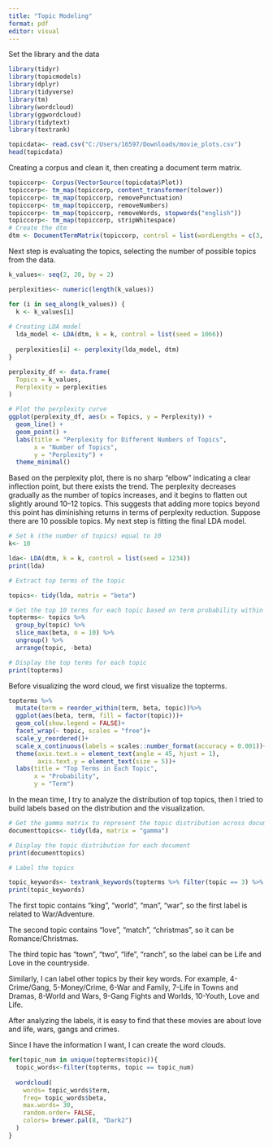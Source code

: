 ---
title: "Topic Modeling"
format: pdf
editor: visual
---

  Set the library and the data

```{r}
library(tidyr)
library(topicmodels)
library(dplyr)
library(tidyverse)
library(tm)
library(wordcloud)
library(ggwordcloud)
library(tidytext)
library(textrank)

topicdata<- read.csv("C:/Users/16597/Downloads/movie_plots.csv")
head(topicdata)
```

  Creating a corpus and clean it, then creating a document term matrix.

```{r}
topiccorp<- Corpus(VectorSource(topicdata$Plot))
topiccorp<- tm_map(topiccorp, content_transformer(tolower))
topiccorp<- tm_map(topiccorp, removePunctuation)                   
topiccorp<- tm_map(topiccorp, removeNumbers)                       
topiccorp<- tm_map(topiccorp, removeWords, stopwords("english"))
topiccorp<- tm_map(topiccorp, stripWhitespace)
# Create the dtm
dtm <- DocumentTermMatrix(topiccorp, control = list(wordLengths = c(3, Inf)))
```

  Next step is evaluating the topics, selecting the number of possible topics from the data.

```{r}
k_values<- seq(2, 20, by = 2)

perplexities<- numeric(length(k_values))

for (i in seq_along(k_values)) {
  k <- k_values[i]
  
# Creating LDA model
  lda_model <- LDA(dtm, k = k, control = list(seed = 1066))
  
  perplexities[i] <- perplexity(lda_model, dtm)
}

perplexity_df <- data.frame(
  Topics = k_values,
  Perplexity = perplexities
)

# Plot the perplexity curve
ggplot(perplexity_df, aes(x = Topics, y = Perplexity)) +
  geom_line() +
  geom_point() +
  labs(title = "Perplexity for Different Numbers of Topics",
       x = "Number of Topics",
       y = "Perplexity") +
  theme_minimal()
```

 Based on the perplexity plot, there is no sharp "elbow" indicating a clear inflection point, but there exists the trend. The perplexity decreases gradually as the number of topics increases, and it begins to flatten out slightly around 10–12 topics. This suggests that adding more topics beyond this point has diminishing returns in terms of perplexity reduction. Suppose there are 10 possible topics. My next step is fitting the final LDA model.

```{r}
# Set k (the number of topics) equal to 10
k<- 10

lda<- LDA(dtm, k = k, control = list(seed = 1234))
print(lda)

# Extract top terms of the topic

topics<- tidy(lda, matrix = "beta")

# Get the top 10 terms for each topic based on term probability within the topic
topterms<- topics %>%
  group_by(topic) %>%
  slice_max(beta, n = 10) %>%
  ungroup() %>%
  arrange(topic, -beta)

# Display the top terms for each topic
print(topterms)
```

Before visualizing the word cloud, we first visualize the topterms.

```{r}
topterms %>%
  mutate(term = reorder_within(term, beta, topic))%>%
  ggplot(aes(beta, term, fill = factor(topic)))+
  geom_col(show.legend = FALSE)+
  facet_wrap(~ topic, scales = "free")+
  scale_y_reordered()+
  scale_x_continuous(labels = scales::number_format(accuracy = 0.001))+
  theme(axis.text.x = element_text(angle = 45, hjust = 1),
        axis.text.y = element_text(size = 5))+
  labs(title = "Top Terms in Each Topic",
       x = "Probability",
       y = "Term")
```

In the mean time, I try to analyze the distribution of top topics, then I tried to build labels based on the distribution and the visualization.

```{r}
# Get the gamma matrix to represent the topic distribution across documents
documenttopics<- tidy(lda, matrix = "gamma")

# Display the topic distribution for each document
print(documenttopics)

# Label the topics

topic_keywords<- textrank_keywords(topterms %>% filter(topic == 3) %>% pull(term), ngram_max = 2)
print(topic_keywords)
```

The first topic contains "king", "world", "man", "war", so the first label is related to War/Adventure.

The second topic contains "love", "match", "christmas", so it can be Romance/Christmas.

The third topic has "town", "two", "life", "ranch", so the label can be Life and Love in the countryside.

Similarly, I can label other topics by their key words. For example, 4-Crime/Gang, 5-Money/Crime, 6-War and Family, 7-Life in Towns and Dramas, 8-World and Wars, 9-Gang Fights and Worlds, 10-Youth, Love and Life.

After analyzing the labels, it is easy to find that these movies are about love and life, wars, gangs and crimes.

Since I have the information I want, I can create the word clouds.

```{r}
for(topic_num in unique(topterms$topic)){
  topic_words<-filter(topterms, topic == topic_num)
  
  wordcloud(
    words= topic_words$term,
    freq= topic_words$beta,
    max.words= 30,
    random.order= FALSE,
    colors= brewer.pal(8, "Dark2")
  )
}
```

